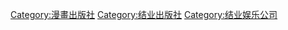 [[Category:漫畫出版社|Category:漫畫出版社]]
[[Category:结业出版社|Category:结业出版社]]
[[Category:结业娱乐公司|Category:结业娱乐公司]]